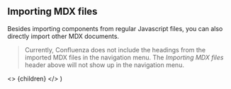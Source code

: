## Importing MDX files

Besides importing components from regular Javascript files, you can also directly import other MDX documents.

> Currently, Confluenza does not include the headings from the imported MDX files in the navigation menu.
The _Importing MDX files_ header above will not show up in the navigation menu.
 

<!-- This default export overrides the default layout ensuring -->
<!--  that the FAQ component isn't wrapped by other elements -->
  <>
    {children}
  </>
)
